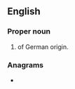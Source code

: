 {{also|slůně}}
==English==

===Proper noun===
{{en-proper noun}}

# {{surname|en|rare|from=German|dot=}} of German origin.

===Anagrams===
* {{anagrams|en|a=elnsu|lunes|sulen}}